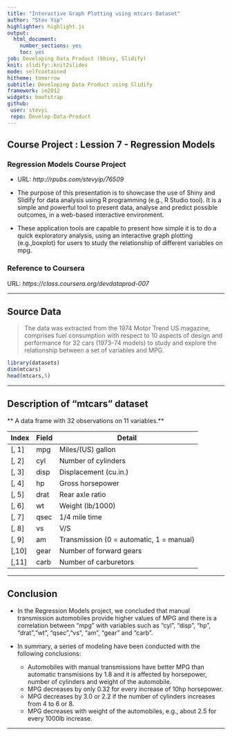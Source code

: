```yaml
---
title: "Interactive Graph Plotting using mtcars Dataset"
author: "Stev Yip"
highlighter: highlight.js
output:
  html_document:
    number_sections: yes
    toc: yes
job: Developing Data Product (Shiny, Slidify)
knit: slidify::knit2slides
mode: selfcontained
hitheme: tomorrow
subtitle: Developing Data Product using Slidify
framework: io2012
widgets: bootstrap
github:
 user: stevyi
 repo: Develop-Data-Product
---
```


## Course Project : Lession 7 - Regression Models

### Regression Models Course Project  

- URL: *http://rpubs.com/stevyip/76509*

- The purpose of this presentation is to showcase the use of Shiny and Slidify for data analysis using R programming (e.g., R Studio tool). It is a simple and powerful tool to present data, analyse and predict possible outcomes, in a web-based interactive environment.

- These application tools are capable to present how simple it is to do a quick exploratory analysis, using an interactive graph plotting (e.g.,boxplot) for users to study the relationship of different variables on mpg.

### Reference to Coursera
URL: *https://class.coursera.org/devdataprod-007*

---

## Source Data

> The data was extracted from the 1974 Motor Trend US magazine, comprises fuel consumption with respect to 10 aspects of design and performance for 32 cars (1973–74 models) to study and explore the relationship between a set of variables and MPG.
```r
library(datasets)
dim(mtcars)
head(mtcars,5)
```

---

## Description of "mtcars" dataset 

** A data frame with 32 observations on 11 variables.**

| Index | Field | Detail |
------- | ----- | ------ |
| [, 1] | mpg   | Miles/(US) gallon |
| [, 2] | cyl   | Number of cylinders |
| [, 3]	| disp  | Displacement (cu.in.) |
| [, 4]	| hp    | Gross horsepower |
| [, 5]	| drat  | Rear axle ratio |
| [, 6]	| wt    | Weight (lb/1000) |
| [, 7]	| qsec  | 1/4 mile time |
| [, 8]	| vs    | V/S |
| [, 9]	| am    | Transmission (0 = automatic, 1 = manual) |
| [,10]	| gear  | Number of forward gears |
| [,11]	| carb  | Number of carburetors |

---

## Conclusion

- In the Regression Models project, we concluded that manual transmission automobiles provide higher values of MPG and there is a correlation between "mpg" with variables such as "cyl", "disp", "hp", "drat","wt", "qsec","vs", "am", "gear" and "carb". 

- In summary, a series of modeling have been conducted with the following conclusions:

  * Automobiles with manual transmissions have better MPG than automatic transmisions by 1.8 and it is affected by horsepower, number of cylinders and weight of the automobile.
  * MPG decreases by only 0.32 for every increase of 10hp horsepower.
  * MPG decreases by 3.0 or 2.2 if the number of cylinders increases from 4 to 6 or 8.
  * MPG decreases with weight of the automobiles, e.g., about 2.5 for every 1000lb increase.
  
---


